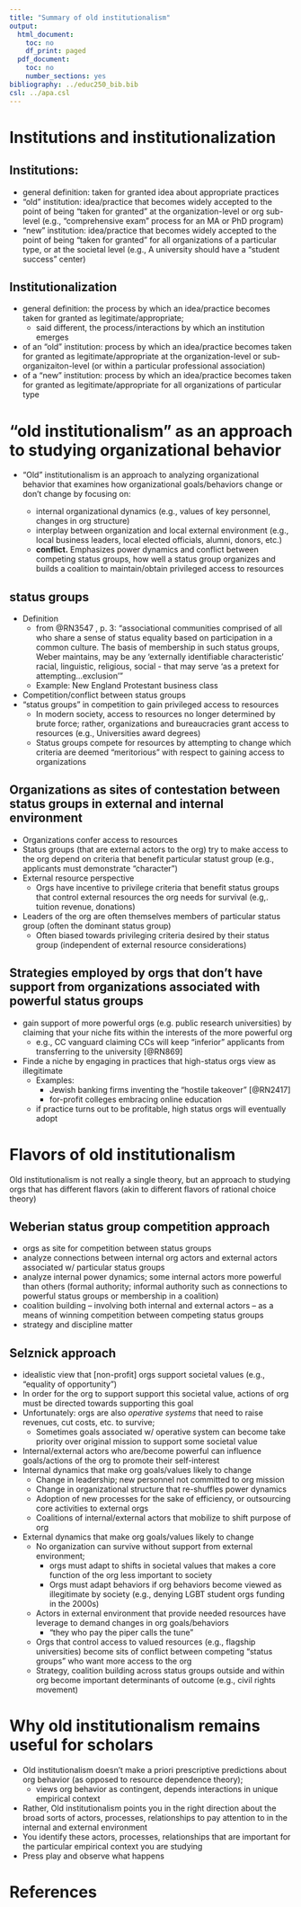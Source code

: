 ```yaml
---
title: "Summary of old institutionalism"
output:
  html_document:
    toc: no
    df_print: paged
  pdf_document:
    toc: no
    number_sections: yes
bibliography: ../educ250_bib.bib
csl: ../apa.csl
---
```


# Institutions and institutionalization

## Institutions:

- general definition: taken for granted idea about appropriate practices
- "old" institution: idea/practice that becomes widely accepted to the point of being "taken for granted" at the organization-level or org sub-level (e.g., "comprehensive exam" process for an MA or PhD program)
- "new" institution: idea/practice that becomes widely accepted to the point of being "taken for granted" for all organizations of a particular type, or at the societal level (e.g., A university should have a "student success" center)

## Institutionalization

- general definition: the process by which an idea/practice becomes taken for granted as legitimate/appropriate; 
    - said different, the process/interactions by which an institution emerges
- of an "old" institution: process by which an idea/practice becomes taken for granted as legitimate/appropriate at the organization-level or sub-organizaiton-level (or within a particular professional association)
- of a "new" institution: process by which an idea/practice becomes taken for granted as legitimate/appropriate for all organizations of particular type


# "old institutionalism" as an approach to studying organizational behavior

- "Old" institutionalism is an approach to analyzing organizational behavior that examines how organizational goals/behaviors change or don't change by focusing on:

    - internal organizational dynamics (e.g., values of key personnel, changes in org structure)
    - interplay between organization and local external environment (e.g., local business leaders, local elected officials, alumni, donors, etc.)
    - **conflict.** Emphasizes power dynamics and conflict between competing status groups, how well a status group organizes and builds a coalition to maintain/obtain privileged access to resources

## status groups

- Definition 
    - from @RN3547 , p. 3: "associational communities comprised of all who share a sense of status equality based on participation in a common culture. The basis of membership in such status groups, Weber maintains, may be any 'externally identifiable characteristic' racial, linguistic, religious, social - that may serve 'as a pretext for attempting...exclusion'"
    - Example: New England Protestant business class
- Competition/conflict between status groups
- "status groups" in competition to gain privileged access to resources
    - In modern society, access to resources no longer determined by brute force; rather, organizations and bureaucracies grant access to resources (e.g., Universities award degrees)
    - Status groups compete for resources by attempting to change which criteria are deemed "meritorious" with respect to gaining access to organizations

## Organizations as sites of contestation between status groups in external and internal environment

- Organizations confer access to resources
- Status groups (that are external actors to the org) try to make access to the org depend on criteria that benefit particular statust group (e.g., applicants must demonstrate "character")
- External resource perspective
    - Orgs have incentive to privilege criteria that benefit status groups that control external resources the org needs for survival (e.g,. tuition revenue, donations)
- Leaders of the org are often themselves members of particular status group (often the dominant status group)
    - Often biased towards privileging criteria desired by their status group (independent of external resource considerations)
\medskip

## Strategies employed by orgs that don't have support from organizations associated with powerful status groups

- gain support of more powerful orgs (e.g. public research universities) by claiming that your niche fits within the interests of the more powerful org
    - e.g., CC vanguard claiming CCs will keep "inferior" applicants from transferring to the university [@RN869]
- Finde a niche by engaging in practices that high-status orgs view as illegitimate
     - Examples: 
        - Jewish banking firms inventing the "hostile takeover" [@RN2417]
        - for-profit colleges embracing online education
     - if practice turns out to be profitable, high status orgs will eventually adopt

# Flavors of old institutionalism

Old institutionalism is not really a single theory, but an approach to studying orgs that has different flavors (akin to different flavors of rational choice theory)

## Weberian status group competition approach

- orgs as site for competition between status groups
- analyze connections between internal org actors and external actors associated w/ particular status groups    
- analyze internal power dynamics; some internal actors more powerful than others (formal authority; informal authority such as connections to powerful status groups or membership in a coalition)    
- coalition building -- involving both internal and external actors -- as a means of winning competition between competing status groups
- strategy and discipline matter

## Selznick approach

- idealistic view that [non-profit] orgs support societal values (e.g., "equality of opportunity")
- In order for the org to support support this societal value, actions of org must be directed towards supporting this goal
- Unfortunately: orgs are also *operative systems* that need to raise revenues, cut costs, etc. to survive; 
    - Sometimes goals associated w/ operative system can become take priority over original mission to support some societal value
- Internal/external actors who are/become powerful can influence goals/actions of the org to promote their self-interest
- Internal dynamics that make org goals/values likely to change
    - Change in leadership; new personnel not committed to org mission
    - Change in organizational structure that re-shuffles power dynamics
    - Adoption of new processes for the sake of efficiency, or outsourcing core activities to external orgs
    - Coalitions of internal/external actors that mobilize to shift purpose of org
- External dynamics that make org goals/values likely to change
    - No organization can survive without support from external environment; 
        - orgs must adapt to shifts in societal values that makes a core function of the org less important to society
        - Orgs must adapt behaviors if org behaviors become viewed as illegitimate by society (e.g., denying LGBT student orgs funding in the 2000s)
    - Actors in external environment that provide needed resources have leverage to demand changes in org goals/behaviors
        - "they who pay the piper calls the tune"
    - Orgs that control access to valued resources (e.g., flagship universities) become sits of conflict between competing "status groups" who want more access to the org
    - Strategy, coalition building across status groups outside and within org become important determinants of outcome (e.g., civil rights movement)    
    
    
# Why old institutionalism remains useful for scholars

- Old institutionalism doesn't make a priori prescriptive predictions about org behavior (as opposed to resource dependence theory);
    - views org behavior as contingent, depends interactions in unique empirical context
- Rather, Old institutionalism points you in the right direction about the broad sorts of actors, processes, relationships to pay attention to in the internal and external environment
- You identify these actors, processes, relationships that are important for the particular empirical context you are studying
- Press play and observe what happens

# References

